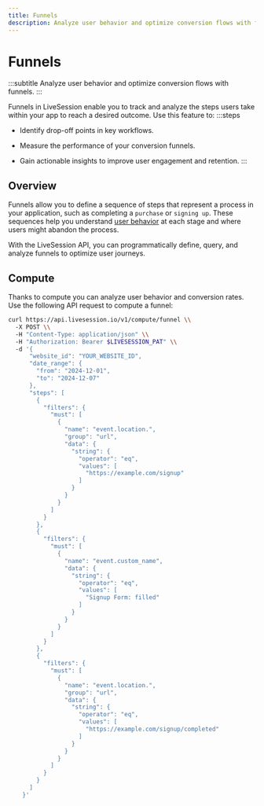 ```yaml
---
title: Funnels
description: Analyze user behavior and optimize conversion flows with funnels.
---
```


# Funnels
:::subtitle
Analyze user behavior and optimize conversion flows with funnels.
:::

Funnels in LiveSession enable you to track and analyze the steps users take within your app to reach a desired outcome. Use this feature to:
:::steps
- Identify drop-off points in key workflows.

- Measure the performance of your conversion funnels.

- Gain actionable insights to improve user engagement and retention.
:::

## Overview
Funnels allow you to define a sequence of steps that represent a process in your application, such as completing a `purchase` or `signing up`.
These sequences help you understand [user behavior](https://livesession.io/features) at each stage and where users might abandon the process.

With the LiveSession API, you can programmatically define, query,
and analyze funnels to optimize user journeys.

## Compute
Thanks to compute you can analyze user behavior and conversion rates. Use the following API request to compute a funnel:

```bash Computing a funnel
curl https://api.livesession.io/v1/compute/funnel \\
  -X POST \\
  -H "Content-Type: application/json" \\
  -H "Authorization: Bearer $LIVESESSION_PAT" \\
  -d '{
      "website_id": "YOUR_WEBSITE_ID",
      "date_range": {
        "from": "2024-12-01",
        "to": "2024-12-07"
      },
      "steps": [
        {
          "filters": {
            "must": [
              {
                "name": "event.location.",
                "group": "url",
                "data": {
                  "string": {
                    "operator": "eq",
                    "values": [
                      "https://example.com/signup"
                    ]
                  }
                }
              }
            ]
          }
        },
        {
          "filters": {
            "must": [
              {
                "name": "event.custom_name",
                "data": {
                  "string": {
                    "operator": "eq",
                    "values": [
                      "Signup Form: filled"
                    ]
                  }
                }
              }
            ]
          }
        },
        {
          "filters": {
            "must": [
              {
                "name": "event.location.",
                "group": "url",
                "data": {
                  "string": {
                    "operator": "eq",
                    "values": [
                      "https://example.com/signup/completed"
                    ]
                  }
                }
              }
            ]
          }
        }
      ]
    }'
```

